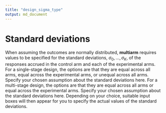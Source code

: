 ```yaml
---
title: "design_sigma_type"
output: md_document
---
```


# Standard deviations

When assuming the outcomes are normally distributed, __multiarm__ requires values to be specified for the standard deviations, $\sigma_0,\dots,\sigma_K$, of the responses accrued in the control arm and each of the experimental arms.
For a single-stage design, the options are that they are equal across all arms, equal across the experimental arms, or unequal across all arms.
Specify your chosen assumption about the standard deviations here.
For a multi-stage design, the options are that they are equal across all arms or equal across the experimental arms.
Specify your chosen assumption about the standard deviations here.
Depending on your choice, suitable input boxes will then appear for you to specify the actual values of the standard deviations.
